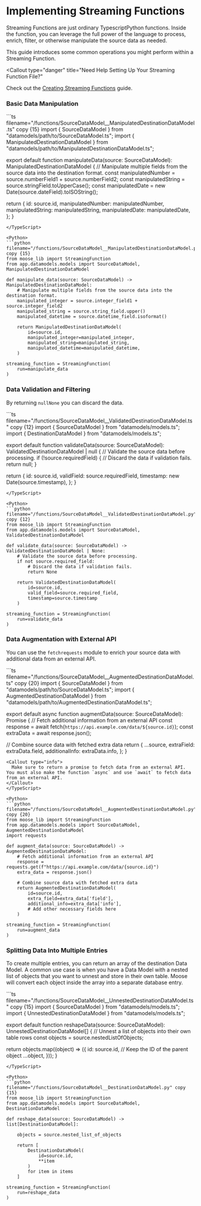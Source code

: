 
# Implementing Streaming Functions

<LanguageSwitcher />

Streaming Functions are just ordinary <TypeScript NodeType="span">Typescript</TypeScript><Python NodeType="span">Python</Python> functions. Inside the function, you can leverage the full power of the language to process, enrich, filter, or otherwise manipulate the source data as needed.

This guide introduces some common operations you might perform within a Streaming Function.

<Callout
  type="danger"
  title="Need Help Setting Up Your Streaming Function File?"
>
  Check out the [Creating Streaming Functions](/stream-processing/init-function)
  guide.
</Callout>


### Basic Data Manipulation


<TypeScript>
```ts filename="/functions/SourceDataModel__ManipulatedDestinationDataModel.ts" copy {15}
import { SourceDataModel } from "datamodels/path/to/SourceDataModel.ts";
import { ManipulatedDestinationDataModel } from "datamodels/path/to/ManipulatedDestinationDataModel.ts";

export default function manipulateData(source: SourceDataModel): ManipulatedDestinationDataModel {
  // Manipulate multiple fields from the source data into the destination format.
  const manipulatedNumber = source.numberField1 + source.numberField2;
  const manipulatedString = source.stringField.toUpperCase();
  const manipulatedDate = new Date(source.dateField).toISOString();

  return {
    id: source.id,
    manipulatedNumber: manipulatedNumber,
    manipulatedString: manipulatedString,
    manipulatedDate: manipulatedDate,
  };
}
```
</TypeScript>

<Python>
```python filename="/functions/SourceDataModel__ManipulatedDestinationDataModel.py" copy {15}
from moose_lib import StreamingFunction
from app.datamodels.models import SourceDataModel, ManipulatedDestinationDataModel

def manipulate_data(source: SourceDataModel) -> ManipulatedDestinationDataModel:
    # Manipulate multiple fields from the source data into the destination format.
    manipulated_integer = source.integer_field1 + source.integer_field2
    manipulated_string = source.string_field.upper()
    manipulated_datetime = source.datetime_field.isoformat()

    return ManipulatedDestinationDataModel(
        id=source.id,
        manipulated_integer=manipulated_integer,
        manipulated_string=manipulated_string,
        manipulated_datetime=manipulated_datetime,
    )

streaming_function = StreamingFunction(
    run=manipulate_data
)
```
</Python>

### Data Validation and Filtering

By returning <TypeScript NodeType="span">`null`</TypeScript><Python NodeType="span">`None`</Python> you can discard the data.

<TypeScript>
```ts filename="/functions/SourceDataModel__ValidatedDestinationDataModel.ts" copy {12}
import { SourceDataModel } from "datamodels/models.ts";
import { DestinationDataModel } from "datamodels/models.ts";

export default function validateData(source: SourceDataModel): ValidatedDestinationDataModel | null {
  // Validate the source data before processing.
  if (!source.requiredField) {
    // Discard the data if validation fails.
    return null;
  }

  return {
    id: source.id,
    validField: source.requiredField,
    timestamp: new Date(source.timestamp),
  };
}
```
</TypeScript>

<Python>
```python filename="/functions/SourceDataModel__ValidatedDestinationDataModel.py" copy {12}
from moose_lib import StreamingFunction
from app.datamodels.models import SourceDataModel, ValidatedDestinationDataModel

def validate_data(source: SourceDataModel) -> ValidatedDestinationDataModel | None:
    # Validate the source data before processing.
    if not source.required_field:
        # Discard the data if validation fails.
        return None

    return ValidatedDestinationDataModel(
        id=source.id,
        valid_field=source.required_field,
        timestamp=source.timestamp
    )

streaming_function = StreamingFunction(
    run=validate_data
)
```
</Python>

### Data Augmentation with External API
You can use the <TypeScript NodeType="span">`fetch`</TypeScript><Python NodeType="span">`requests`</Python> module to enrich your source data with additional data from an external API.

<TypeScript>
```ts filename="/functions/SourceDataModel__AugmentedDestinationDataModel.ts" copy {20}
import { SourceDataModel } from "datamodels/path/to/SourceDataModel.ts";
import { AugmentedDestinationDataModel } from "datamodels/path/to/AugmentedDestinationDataModel.ts";

export default async function augmentData(source: SourceDataModel): Promise<AugmentedDestinationDataModel> {
  // Fetch additional information from an external API
  const response = await fetch(`https://api.example.com/data/${source.id}`);
  const extraData = await response.json();

  // Combine source data with fetched extra data
  return {
    ...source,
    extraField: extraData.field,
    additionalInfo: extraData.info,
  };
}
```
<Callout type="info">
  Make sure to return a promise to fetch data from an external API. You must also make the function `async` and use `await` to fetch data from an external API.
</Callout>
</TypeScript>

<Python>
```python filename="/functions/SourceDataModel__AugmentedDestinationDataModel.py" copy {20}
from moose_lib import StreamingFunction
from app.datamodels.models import SourceDataModel, AugmentedDestinationDataModel
import requests

def augment_data(source: SourceDataModel) -> AugmentedDestinationDataModel:
    # Fetch additional information from an external API
    response = requests.get(f"https://api.example.com/data/{source.id}")
    extra_data = response.json()

    # Combine source data with fetched extra data
    return AugmentedDestinationDataModel(
        id=source.id,
        extra_field=extra_data['field'],
        additional_info=extra_data['info'],
        # Add other necessary fields here
    )

streaming_function = StreamingFunction(
    run=augment_data
)
```
</Python>


### Splitting Data Into Multiple Entries
To create multiple entries, you can return an array of the destination Data Model. A common use case is when you have a Data Model with a nested list of objects that you want to unnest and store in their own table. Moose will convert each object inside the array into a separate database entry.

<TypeScript>
```ts filename="/functions/SourceDataModel__UnnestedDestinationDataModel.ts" copy {15}
import { SourceDataModel } from "datamodels/models.ts";
import { UnnestedDestinationDataModel } from "datamodels/models.ts";

export default function reshapeData(source: SourceDataModel): UnnestedDestinationDataModel[] {
  // Unnest a list of objects into their own table rows
  const objects = source.nestedListOfObjects;

  return objects.map((object) => ({
    id: source.id, // Keep the ID of the parent object
    ...object,
  }));
}
```
</TypeScript>

<Python>
```python filename="/functions/SourceDataModel__DestinationDataModel.py" copy {15}
from moose_lib import StreamingFunction
from app.datamodels.models import SourceDataModel, DestinationDataModel

def reshape_data(source: SourceDataModel) -> list[DestinationDataModel]:
  
    objects = source.nested_list_of_objects

    return [
        DestinationDataModel(
            id=source.id,
            **item
        )
        for item in items
    ]

streaming_function = StreamingFunction(
    run=reshape_data
)
```
</Python>

